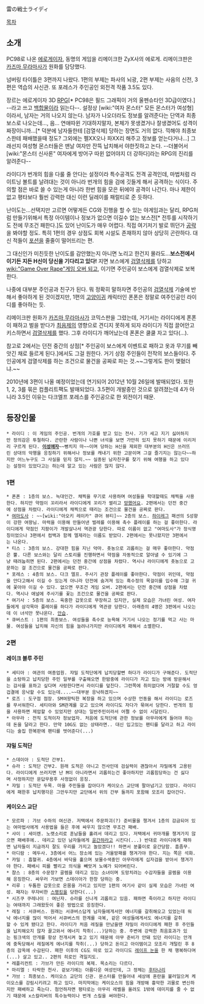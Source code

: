 雷の戦士ライディ

[[목차]]
== 소개 ==
PC98로 나온 [[에로게]]이자, 동명의 게임을 리메이크한 ZyX사의 에로게. 리메이크판은 [[카즈마 무라마사]]가 원화를 담당했다.

넘버링 타이틀은 3편까지 나왔다. 1편의 부제는 파사의 뇌광, 2편 부제는 사음의 신전, 3편은 역습의 사신관. 또 포레스가 주인공인 외전격 작품 3.5도 있다.

장르는 에로게이자 3D [[RPG]][* PC98은 필드 그래픽이 거의 울펜슈타인 3D급이였다.] --라고 쓰고 [[백합]]물이라 읽는다--. 설정상 [wiki:"여자 몬스터" 모든 몬스터가 여성형]이라서, 남자는 거의 나오지 않는다. 남자가 나오더라도 정보를 알려준다는 단역과 최종보스로 나오는데…, 음… 연애따윈 기대하지말자, 본체가 못생겼거나 잘생겼어도 성격이 짜장이니까...[* 덕분에 남자들한테 [검열삭제] 당하는 장면도 거의 없다. 끽해야 최종보스한테 패배했을때 정도? 그외에는 펠XX오나 파XX리 해주고 정보를 얻는다거나...] 그래선지 여성형 몬스터들은 맨날 여자만 잔뜩 납치해서 야한짓하고 논다. --더불어서 [wiki:"몬스터 신사론" 여자에게 방어구 따윈 없어야지 더 강하다]라는 RPG의 진리를 알려준다--

라이디가 번개의 힘을 다룰 줄 안다는 설정이라 특수공격도 전격 공격인데, 마법처럼 라이트닝 볼트를 날려대는 것이 아니라 번개의 힘을 검에 깃들게 해서 공격하는 식이다. 주의할 점은 바로 쓸 수 있는게 아니라 한번 힘을 모은 뒤에야 공격이 나간다. 마나 제한이 없고 평타보다 훨씬 강력한 대신 이런 딜레이를 패럴티로 준 듯하다.

난이도는...선택지만 고르면 어떻게든 CG와 진행을 할 수 있는 야게임과는 달리, RPG처럼 만들기위해서 특정 아이템이나 정보가 없으면 이길수 없는 보스전[* 전투를 시작하기도 전에 무조건 패한다.]도 있어 난이도가 매우 어렵다. 직접 여기저기 발로 뛰던가 [http://www.h6.dion.ne.jp/~kurosiro/capture/raidy/0raidy.html 공략]을 봐야할 정도. 
특히 1편의 경우 상점도 회복 시설도 존재하지 않아 상당히 곤란하다. 대신 적들이 [[포션]]을 줄줄이 떨어뜨리는 편.

그 대신인가 미친듯한 난이도를 감안했는지 아니면 노리고 한건지 몰라도...'''보스전에서 이기든 지든 H신이 당신을 기다리고 있다!''' 지면 보스에게 [[검열삭제]]를 당하고 [[wiki:"Game Over Rape"게임 오버 되고]], 이기면 주인공이 보스에게 검열삭제로 보복한다.

나중에 대부분 주인공과 친구가 된다. 뭐 정확히 말하자면 주인공의 [[검열삭제]] 기술에 반해서 좋아하게 된 것이겠지만, 1편의 [[고양이귀]] 캐릭터인 폰폰은 정말로 여주인공인 라이디를 좋아하는 듯.

리메이크판 원화가 [[카즈마 무라마사]]가 코믹스판을 그렸는데, 거기서는 라이디에게 폰폰이 패하고 벌을 받다가 [[최음제]]의 영향으로 견디지 못하게 되자 라이디가 직접 끌어안고 키스하면서 [[검열삭제]]를 했다. 그후 라이디가 깨어났는데 폰폰은 쿨쿨 자고 있다(...).

참고로 2에서는 던전 중간의 상점[* 주인공이 보스에게 이벤트로 패하고 옷과 무기를 빼앗긴 채로 들르게 된다.]에서도 그걸 원한다. 거기 상점 주인들이 전작의 보스들이다. 주인공에게 검열삭제를 하는 조건으로 물건을 공짜로 파는 것.~~그렇게도 한이 맺혔더냐.~~

2010년에 3편이 나올 예정이었는데 연기되어 2012년 10월 26일에 발매되었다. 또한 1, 2, 3를 묶은 컴플리트팩도 발매되었다. 3.5편이 개발중인 것으로 알려졌는데 4가 아니라 3.5인 이유는 다크엘프 포레스를 주인공으로 한 외전이기 때문.

== 등장인물 ==
 * 라이디 : 이 게임의 주인공. 번개의 가호를 받고 있는 전사. 기가 세고 지기 싫어하지만 정의감은 투철하다. 곤란한 사람이나 나쁜 녀석을 보면 가만히 있지 못하기 때문에 이리저리 구르게 된다. '''[[이성애자]]'''~~뻥치지 마~~이며 당하는 H신을 제외한 대부분의 H신은 쓰러뜨린 상대의 악행을 응징하기 위해서나 정보를 캐내기 위한 고문이며 그걸 즐기지는 않는다~~하지만 어느누구도 그 사실을 믿지 않지.~~ 실종된 남자친구를 찾기 위해 여행을 하고 있다는 설정이 있었다고는 하는데 알고 있는 사람은 많지 않다.

=== 1편 ===
 * 폰폰 : 1층의 보스. 늑대인간. 채찍을 무기로 사용하며 여성들을 학대할때도 채찍을 사용한다. 하지만 약점이 꼬리라서 라이디에게 꼬리가 썰리고 [[망했어요]]. 2편에서는 던전 중간에 상점을 차렸다. 라이디에게 채찍으로 때리는 조건으로 물건을 공짜로 판다.
 * [http://www.rigvedawiki.net/r1/wiki.php/%EB%B2%88%EA%B0%9C%EC%9D%98%20%EC%A0%84%EC%82%AC%20%EB%9D%BC%EC%9D%B4%EB%94%94?action=download&value=c498045charab5.jpg 여마도사] : ~~[wiki:"아오키 레이카" 큐어 뷰티]~~ 2층의 보스. [[하이레그]] 패션의 S성향이 강한 여왕님. 마력을 이용해 만들어낸 벌레를 이용해 촉수 플레이를 하는 걸 좋아한다. 라이디에게 약점인 지팡이가 개발살나서 역관광 당한다. 따로 이름이 없고 "여마도사"가 정식명칭이었으나 3편에서 컴백과 함께 엘제라는 이름도 받았다. 2편에서는 못나왔지만 3편에서는 나온다.
 * 티스 : 3층의 보스. 강대한 힘을 지닌 악마. 촛농으로 괴롭히는 걸 매우 좋아한다. 약점은 뿔. 다른 보스와는 달리 스토리를 진행하면서 약점을 자동적으로 알아낼 수 있기에 그냥 때려눕히면 된다. 2편에서는 던전 중간에 상점을 차렸다. 역시나 라이디에게 촛농으로 고문하는 걸 조건으로 물건을 공짜로 판다.
 * 포레스 : 4층의 보스. 다크 엘프. 주사기 관장 플레이를 좋아한다. 약점이 귀인데, 약점을 안다고해서 이길 수 있는게 아니라 던전에 숨겨져 있는 흑수정의 목걸이를 입수해 그걸 귀에 꽃아야 이길 수 있다. 없으면 무조건 게임 오버. 2편에서는 던전 중간에 상점을 차렸다. 역시나 애널에 주사기를 꽃는 조건으로 물건을 공짜로 판다.
 * 여기사 : 5층의 보스. 육중한 갑옷으로 무장하고 있지만, 실제 모습은 가녀린 여성. 여자들에게 삼각목마 플레이를 하다가 라이디에게 역관광 당한다. 아래층의 4명은 3편에서 나오는데 이 녀석만 못나온다. [[안습]].
 * 큐버스트 : 1편의 최종보스. 여성들을 촉수로 능욕해 거기서 나오는 정기를 먹고 사는 마물. 여성들을 납치해 자신의 힘을 늘려나가지만 라이디에게 패해서 소멸한다. 
=== 2편 ===
==== 레이크 블루 주민 ====
 * 세티아 : 여관의 여종업원. 쟈밀 도적단에게 납치당할뻔 하다가 라이디가 구해준다. 도적단을 소탕하고 납치당한 주민 일부를 구출해오면 한밤중에 라이디가 자고 있는 방에 방문해서는 감사를 표하고 싶다며 사랑한다면서 라이디를 덮친다. 그런쪽에 취미없다며 거절할 수도 엉겁결에 응낙할 수도 있는데....~~대부분 응낙하겠지~~
 * 로즈 : 도구점 점장. SM여왕틱한 복장을 하고 있으며 수상한 언동을 해서 라이디는 로즈를 무서워한다. 세티아와 SM관계를 갖고 있으며 라이디도 자다가 묶여서 당한다. 번개의 힘을 사용하면 제압할 수 있었지만 상대는 일반주민이라서 어쩔 수 없이 시달린다.
 * 아무라 : 전직 도적이자 정보업자. 처음에 도적단에 관한 정보를 아무라에게 들어야 하는데 돈을 달라고 한다. 만약 10G도 없는 상태라면.. 대신 입고있는 팬티를 달라고 하고 라이디는 술집 한복판에 팬티를 벗어준다(...)
==== 쟈밀 도적단 ====
 * 스데이아 : 도적단 간부1.
 * 슈라 : 도적단 간부2. 원래 도적은 아니고 전사인데 검실력이 괜찮아서 쟈밀에게 고용된다. 라이디에게 쓰러지면 난 M이 아니라면서 괴롭히는건 좋아하지만 괴롭힘당하는 건 싫다며 사정하지만 문답무용후 사정없이 응징.
 * 쟈밀 : 도적단 두목. 마을 주민들을 잡아다가 케이오스 교단에 팔아넘기고 있었다. 라이디에게 패한후 납치행각은 그만두지만 교단에서 위의 간부 둘까지 포함해 모조리 잡아간다.

==== 케이오스 교단 ====
 * 모르파 : 갸브 수하의 여신관. 저택에서 주문파괴(?) 준비물을 챙겨서 1층의 감금되어 있는 여마법사에게 사용법을 들은 후에 싸우지 않으면 무조건 패배.
 * 샤이 : 세이렌. 노랫소리로 훈남들을 홀려서 데리고 있다. 저택에서 귀마개를 챙겨가지 않으면 패배후에.. 데리고 있던 남자들에게 [[윤간]]하라고 시킨다(...) 반대로 라이디에게 패하면 남자들이 지금까지 잘도 우리를 가지고 놀았겠다!! 하면서 분풀이로 윤간당함. 흠좀무.
 * 아디람 : 메두사. 3층에서 어느 장소에 있는 거울방패를 챙겨가야 한다. 지는 쪽은 석화.
 * 캬밀 : 흡혈귀. 4층에서 바닥을 훑으며 보물수색중인 아무라에게 십자검을 받아서 챙겨가야 한다. 패배시 피를 빨리고 의식을 빼앗겨 노예가 되어버린다.
 * 챰스 : 8층의 수문장? 골렘을 데리고 있는 소녀이며 도망치려는 수감자들을 골렘을 이용해 응징한다. 싸우러 가보면 스데이아가 한창 당하는 중.
 * 리루 : 두툼한 갑옷으로 온몸을 가리고 있지만 1편의 여기사 같이 실제 모습은 가녀린 여성. 패자는 무자비한 [[스팽킹]]을 당한다(...)
 * 시즈쿠 쿠레나이 : 여닌자. 슈라를 신나게 괴롭히고 있음. 패하면 죽이라고 하지만 라이디는 여태까지 그래왔듯이 좋은 방법으로 응징한다.
 * 레질 : 서큐버스. 원래는 서큐버스답게 남자들에게서만 에너지를 갈취해오고 있었는데 워낙 에너지를 많이 먹어서 서큐버스의 한계를 극복, 같은 여성들에게서도 에너지를 갈취할 수 있게 됐다고 한다. 라이디가 처음 레질을 만났을땐 쟈밀이 라이디에게 패한 후 주민들을 납치해오지 않자 끌고와서 에너지 착취(...)당하는 중. 주변에 강력한 최음효과가 있는 핑크색의 안개를 항상 전개시켜 놓고 있기 때문에 아무 준비가 안돼 있던 라이디는 안개에 중독당해서 레질에게 에너지를 착취(...) 당하고 돈이고 아이템이고 모조리 개털린 후 8층의 감옥에 수감된다. 패한 이후의 CG도 따로 있고 라이디도 [[레이프 눈]]을 한 채 행복하다며(...) 살고 있고.. 2편의 히로인 격일지도.
 * 레플리컨트 : 가브가 만든 라이디의 복제. 목소리는 다르다.
 * 마리엘 : 타락한 천사. 겉보기에는 아름다운 여성인데, 그 정체는 [[후타나리]]
 * 갸브 : 최종보스. 케이오스 교단의 신관. 몬스터를 만들어내 세상에 혼란을 불러일으켜 케이오스를 강림시키려고 하고 있다. 마지막에는 케이오스의 힘을 개방해 흉악한 괴물로 변신하지만 패배하고 죽는다. 첨언하자면 평타로는 아무리 레벨을 올려도 1밖에 데미지를 줄 수 없기 때문에 x스칼리버의 특수능력이나 번개 스킬을 써야한다.
